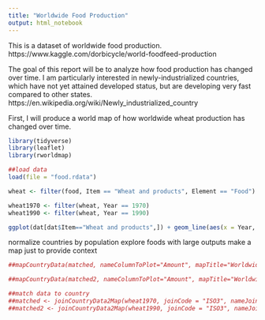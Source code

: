 ```yaml
---
title: "Worldwide Food Production"
output: html_notebook
---
```


This is a dataset of worldwide food production. 
https://www.kaggle.com/dorbicycle/world-foodfeed-production

The goal of this report will be to analyze how food production has changed over time. I am particularly interested in newly-industrialized countries, which have not yet attained developed status, but are developing very fast compared to other states.
https://en.wikipedia.org/wiki/Newly_industrialized_country

First, I will produce a world map of how worldwide wheat production has changed over time.

```r
library(tidyverse)
library(leaflet)
library(rworldmap)

##load data
load(file = "food.rdata")

wheat <- filter(food, Item == "Wheat and products", Element == "Food")

wheat1970 <- filter(wheat, Year == 1970)
wheat1990 <- filter(wheat, Year == 1990)

```

```r
ggplot(dat[dat$Item=="Wheat and products",]) + geom_line(aes(x = Year, y = Amount, color = Element)) + facet_wrap(~Area)
```

normalize countries by population
explore foods with large outputs
make a map just to provide context



```r
##mapCountryData(matched, nameColumnToPlot="Amount", mapTitle="Worldwide Production of Wheat in 1970", catMethod = "pretty", colourPalette = "heat")

##mapCountryData(matched2, nameColumnToPlot="Amount", mapTitle="Worldwide Production of Wheat in 1990", catMethod = "pretty", colourPalette = "heat")

##match data to country
##matched <- joinCountryData2Map(wheat1970, joinCode = "ISO3", nameJoinColumn = "Area.Abbreviation")
##matched2 <- joinCountryData2Map(wheat1990, joinCode = "ISO3", nameJoinColumn = "Area.Abbreviation")

```
